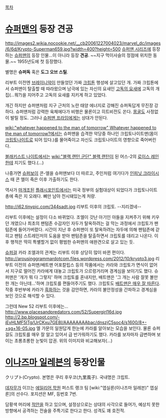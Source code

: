 [[목차]]
= [[슈퍼맨]]의 등장 견공 =
http://images2.wikia.nocookie.net/__cb20061227004023/marvel_dc/images/6/6d/Krypto-Superman659.jpg?width=400?height=500
[[슈퍼맨 시리즈]]에 등장하는 [[슈퍼맨]]의 등장 인물...이 아니라 등장 '''견공'''. ~~지구 먹이사슬의 정점에 위치한 동물.~~ 1955년도에 첫 등장했다.

별명은 '''슈퍼독''' 혹은 '''도그 오브 스틸'''.

리부트 이전엔 [[브레이니악]]이 만들었던 가짜 [[크립톤]] 행성에 살고있던 개. 가짜 크립톤에서 슈퍼맨이 탈출할 때 따라왔으며 남극에 있는 자신의 요새인 [[고독의 요새]]에 고독의 개집(...뭐?)을 지어주고 고독의 요새를 지키게 하고 있었다.

개긴 하지만 슈퍼맨처럼 지구 근처의 노란 태양 에너지로 강해진 슈퍼독답게 무진장 강하다. 슈퍼맨처럼 강력한 육체에다가 비행은 물론이고 히트비전도 쏜다. [[몽굴]]도 사정없이 발릴 정도. 그러나 [[슈퍼맨 프라임]]에게는 상대가 안된다.

[[wiki:"whatever happened to the man of tomorrow" Whatever happened to the man of tomorrow?]]에서는 슈퍼맨을 습격한 악당중 하나인 크립토나이트맨(몸이 [[크립토나이트]]로 되어 있다.)를 물어죽이고 자신도 크립토나이트의 영향으로 죽어버린다.

[[블래키스트 나이트]]에서는 [[wiki:"블랙 랜턴 군단" 블랙 랜턴]]이 된 어스-2의 [[로이스 레인]]한테 지기도 했다.(...) 

나중가면 [[슈퍼보이]] 콘-엘을 슈퍼맨보다 더 따르고, 주인처럼 여기다가 [[인피닛 크라이시스]] 때 콘 엘이 죽은 이후 가출하기도 한다.

역사가 [[마개조]]된 [[플래시포인트]]에서는 미국 정부의 실험대상이 되었다가 크립토나이트 총에 죽은 지 오래다. 뼈만 남아 전시돼있는게 처량.

http://i62.tinypic.com/344sadt.jpg
리부트 이후의 크립토. --지리겠네--

리부트 이후에는 설정이 다소 바뀌었다. 조엘이 갓난 아기인 아들을 지켜주기 위해 키우던 개였으나 최초의 팬텀존 수감자인 자두가 탈옥하려는 걸 막는 과정에서 크립토가 팬텀존에 들어가버렸다. 시간이 지난 후 슈퍼맨이 또 탈옥하려는 자두에 의해 팬텀존에 갇히고 팬텀 스트레인저의 도움을 받아 팬텀존을 탈출하면서 크립토를 데리고 나온다. 이후 행적은 딱히 특별할거 없이 평범한 슈퍼맨의 애완견으로 살고 있는 듯.

[[슈퍼걸]] 카라 조엘과의 관계는 리부트 이후 상당히 많이 바뀐 편이다.
http://arousinggrammardotcom.files.wordpress.com/2012/10/krypto3.jpg
리부트 이전의 슈퍼맨/배트맨 어포칼립스 등의 작품에서는 카라와 크립토가 면식이 없어서 지구로 떨어진 카라에게 대놓고 크립토가 으르렁거리며 경계심을 보이기도 했다. 슈퍼맨은 '개가 뭐 다 그렇지' 하며 크립토를 혼내지만, 배트맨은 '그 개는 사람 잘못 볼만한 개는 아닌데...'하며 크립토를 편들어주기도 했다. 크립토도 [[뱃신|배트맨은 매우 잘 따른다]]. 작중 후반부에 카라가 [[흑화]]하는 것을 감안하면, 카라의 불안정성을 간파하고 경계심을 보인 것으로 해석할 수 있다.

그런데 New 52 리부트 이후에는...
http://www.placesandpredators.com/52/Supergirl16d.jpg
http://2.bp.blogspot.com/-iEvHLMF5ITg/UrCKxu7GE8I/AAAAAAAAbac/dnszjC5soc4/s1600/8+-+sg+16-05.jpg
엘 가문의 일원답게 한눈에 카라를 알아보는 모습을 보인다. 물론 슈퍼걸도 크립토를 매우 잘 알고 있어서 급 반가워하기도 했다. 카라를 보자마자 급변하며 보이는 초롱초롱한 눈빛이 압권. 위의 이미지와 비교해보자(...)


= [[이나즈마 일레븐]]의 등장인물 =
クリプト(Crypto). 본명은 쿠리 후우코(九里風子). 국내명은 크립트.

[[데자무]]가 이끄는 [[에일리어 학원]] 퍼스트 랭크 팀 [wiki:"엡실론(이나즈마 일레븐)" 엡실론]의 선수다. 포지션은 MF, 등번호 7번. 

담황색 머리에 [[적안]]을 하고 있으며, 설정상으로는 상대의 사각으로 들어가, 예상치 못한 방향에서 공격하는 전술을 주특기로 한다고 한다. 성격도 꽤 호전적.
